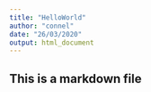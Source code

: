 ```yaml
---
title: "HelloWorld"
author: "connel"
date: "26/03/2020"
output: html_document
---
```


## This is a markdown file
